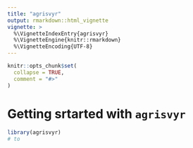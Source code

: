 ```yaml
---
title: "agrisvyr"
output: rmarkdown::html_vignette
vignette: >
  %\VignetteIndexEntry{agrisvyr}
  %\VignetteEngine{knitr::rmarkdown}
  %\VignetteEncoding{UTF-8}
---
```


```r
knitr::opts_chunk$set(
  collapse = TRUE,
  comment = "#>"
)
```

# Getting srtarted with `agrisvyr`

```r
library(agrisvyr)
# to 
```

